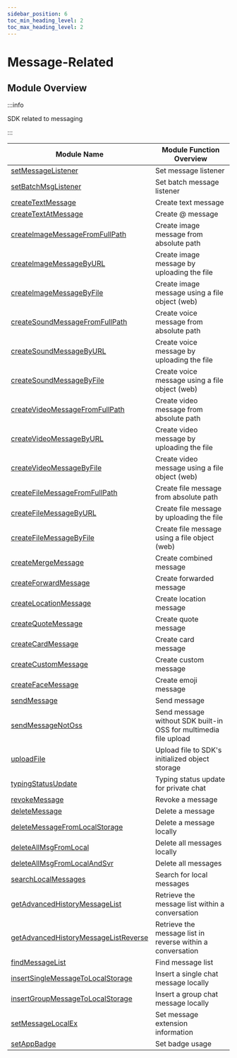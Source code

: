 ```yaml
---
sidebar_position: 6
toc_min_heading_level: 2
toc_max_heading_level: 2
---
```


# Message-Related

## Module Overview

:::info

SDK related to messaging

:::

| Module Name                                                                                           | Module Function Overview                     |
| ------------------------------------------------------------------------------------------------------ | -------------------------------------------- |
| [setMessageListener](/api/message/setMessageListener.mdx)                                     | Set message listener                         |
| [setBatchMsgListener](/api/message/setBatchMsgListener.mdx)                                   | Set batch message listener                   |
| [createTextMessage](/api/message/createTextMessage.mdx)                                       | Create text message                          |
| [createTextAtMessage](/api/message/createTextAtMessage.mdx)                                   | Create @ message                             |
| [createImageMessageFromFullPath](/api/message/createImageMessageFromFullPath.mdx)             | Create image message from absolute path      |
| [createImageMessageByURL](/api/message/createImageMessageByURL.mdx)                           | Create image message by uploading the file   |
| [createImageMessageByFile](/api/message/createImageMessageByFile.mdx)                         | Create image message using a file object (web) |
| [createSoundMessageFromFullPath](/api/message/createSoundMessageFromFullPath.mdx)             | Create voice message from absolute path      |
| [createSoundMessageByURL](/api/message/createSoundMessageByURL.mdx)                           | Create voice message by uploading the file   |
| [createSoundMessageByFile](/api/message/createSoundMessageByFile.mdx)                         | Create voice message using a file object (web) |
| [createVideoMessageFromFullPath](/api/message/createVideoMessageFromFullPath.mdx)             | Create video message from absolute path      |
| [createVideoMessageByURL](/api/message/createVideoMessageByURL.mdx)                           | Create video message by uploading the file   |
| [createVideoMessageByFile](/api/message/createVideoMessageByFile.mdx)                         | Create video message using a file object (web) |
| [createFileMessageFromFullPath](/api/message/createFileMessageFromFullPath.mdx)               | Create file message from absolute path       |
| [createFileMessageByURL](/api/message/createFileMessageByURL.mdx)                             | Create file message by uploading the file    |
| [createFileMessageByFile](/api/message/createFileMessageByFile.mdx)                           | Create file message using a file object (web) |
| [createMergeMessage](/api/message/createMergeMessage.mdx)                                     | Create combined message                      |
| [createForwardMessage](/api/message/createForwardMessage.mdx)                                 | Create forwarded message                     |
| [createLocationMessage](/api/message/createLocationMessage.mdx)                               | Create location message                      |
| [createQuoteMessage](/api/message/createQuoteMessage.mdx)                                     | Create quote message                         |
| [createCardMessage](/api/message/createCardMessage.mdx)                                       | Create card message                          |
| [createCustomMessage](/api/message/createCustomMessage.mdx)                                   | Create custom message                        |
| [createFaceMessage](/api/message/createFaceMessage.mdx)                                       | Create emoji message                         |
| [sendMessage](/api/message/sendMessage.mdx)                                                   | Send message                                 |
| [sendMessageNotOss](/api/message/sendMessageNotOss.mdx)                                       | Send message without SDK built-in OSS for multimedia file upload |
| [uploadFile](/api/message/uploadFile.mdx)                                                     | Upload file to SDK's initialized object storage  |
| [typingStatusUpdate](/api/message/typingStatusUpdate.mdx)                                     | Typing status update for private chat        |
| [revokeMessage](/api/message/revokeMessage.mdx)                                               | Revoke a message                             |
| [deleteMessage](/api/message/deleteMessage.mdx)                                               | Delete a message                             |
| [deleteMessageFromLocalStorage](/api/message/deleteMessageFromLocalStorage.mdx)               | Delete a message locally                     |
| [deleteAllMsgFromLocal](/api/message/deleteAllMsgFromLocal.mdx)                               | Delete all messages locally                  |
| [deleteAllMsgFromLocalAndSvr](/api/message/deleteAllMsgFromLocalAndSvr.mdx)                   | Delete all messages                          |
| [searchLocalMessages](/api/message/searchLocalMessages.mdx)                                   | Search for local messages                    |
| [getAdvancedHistoryMessageList](/api/message/getAdvancedHistoryMessageList.mdx)               | Retrieve the message list within a conversation |
| [getAdvancedHistoryMessageListReverse](/api/message/getAdvancedHistoryMessageListReverse.mdx) | Retrieve the message list in reverse within a conversation |
| [findMessageList](/api/message/findMessageList.mdx)                                           | Find message list                            |
| [insertSingleMessageToLocalStorage](/api/message/insertSingleMessageToLocalStorage.mdx)       | Insert a single chat message locally         |
| [insertGroupMessageToLocalStorage](/api/message/insertGroupMessageToLocalStorage.mdx)         | Insert a group chat message locally          |
| [setMessageLocalEx](/api/message/setMessageLocalEx.mdx)                                       | Set message extension information            |
| [setAppBadge](/api/message/setAppBadge.mdx)                                                   | Set badge usage                              |
